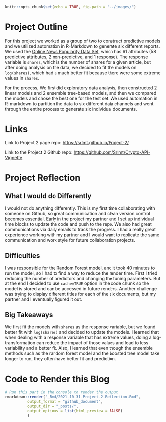 
```r
knitr::opts_chunk$set(echo = TRUE, fig.path = "../images/")
```

# Project Outline

For this project we worked as a group of two to construct predictive models and we utilized automation in R-Markdown to generate six different reports. We used the [Online News Popularity Data Set](https://archive.ics.uci.edu/ml/datasets/Online+News+Popularity), which has 61 attributes (58 predictive attributes, 2 non-predictive, and 1 response). The response variable is `shares`, which is the number of shares for a given article, but after doing analysis on the data, we decided to fit the models on `log(shares)`, which had a much better fit because there were some extreme values in `shares`.    

For the process, We first did exploratory data analysis, then constructed 2 linear models and 2 ensemble tree-based models, and then we compared the models and chose the best one for the test set. We used automation in R-markdown to partition the data to six different data channels and went through the entire process to generate six individual documents. 
  
  
# Links

Link to Project 2 page repo: [https://srlmt.github.io/Project-2/](https://srlmt.github.io/Project-2/)

Link to the Project 2 Github repo: [https://github.com/Srlmt/Crypto-API-Vignette](https://github.com/Srlmt/Crypto-API-Vignette)
  
  
# Project Reflection
  
## What I would do Differently
  
I would not do anything differently. This is my first time collaborating with someone on Github, so great communication and clean version control becomes essential. Early in the project my partner and I set up individual time blocks to update the code and push to the repo. We also had great communications via daily emails to track the progress. I had a really great experience working with my partner and I would want to replicate the same communication and work style for future collaboration projects.    
  
## Difficulties
  
I was responsible for the Random Forest model, and it took 40 minutes to run the model, so I had to find a way to reduce the render time. First I tried reducing the number of predictors and changing the tuning parameters. But at the end I decided to use `cache=TRUE` option in the code chunk so the model is stored and can be accessed in future renders. Another challenge was trying to display different titles for each of the six documents, but my partner and I eventually figured it out.   

## Big Takeaways
  
We first fit the models with `shares` as the response variable, but we found better fit with `log(shares)` and decided to update the models. I learned that when dealing with a response variable that has extreme values, doing a log-transformation can reduce the impact of those values and lead to less variability and a better fit. Also, I learned that even though the ensemble methods such as the random forest model and the boosted tree model take longer to run, they often have better fit and prediction. 
  
# Code to Render this Blog

```r
# Run this part in the console to render the output
rmarkdown::render("_Rmd/2021-10-31-Project-2-Reflection.Rmd", 
          output_format = "github_document", 
          output_dir = "_posts/",
          output_options = list(html_preview = FALSE)
          )
```

